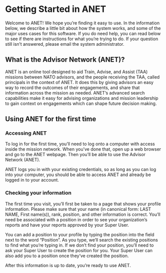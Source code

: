 
<Meta title="0. ANET Stories/0. Introduction" />

# Getting Started in ANET

Welcome to ANET! We hope you’re finding it easy to use. In the information below, we describe a
little bit about how the system works, and some of the major uses cases for this software. If you do
need help, you can read below to see if there are instructions for what you’re trying to do. If your
question still isn’t answered, please email the system administrator.

## What is the Advisor Network (ANET)?

ANET is an online tool designed to aid Train, Advise, and Assist (TAA) missions between NATO
advisors, and the people receiving the TAA, called principals in the context of ANET. It does this
by giving advisors an easy way to record the outcomes of their engagements, and share that
information across the mission as needed. ANET’s advanced search capabilities make it easy for
advising organizations and mission leadership to gain context on engagements which can shape future
decision making.

## Using ANET for the first time

### Accessing ANET

To log in for the first time, you’ll need to log onto a computer with access inside the mission
network. When you’ve done that, open up a web browser and go to the ANET webpage. Then you’ll be
able to use the Advisor Network (ANET).

ANET logs you in with your existing credentials, so as long as you can log into your computer, you
should be able to access ANET and already be logged in to your account.

### Checking your information

The first time you visit, you’ll first be taken to a page that shows your profile information.
Please make sure that your name (in canonical form: LAST NAME, First name(s)), rank, position, and
other information is correct. You’ll need be associated with a position in order to see your
organization’s reports and have your reports approved by your Super User.

You can add a position to your profile by typing the position into the field next to the word
“Position”. As you type, we’ll search the existing positions to find what you’re typing in. If we
don’t find your position, you’ll need to ask your Super User to create the position for you. Your
Super User can also add you to a position once they’ve created the position.

After this information is up to date, you’re ready to use ANET.
